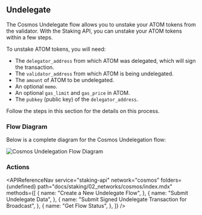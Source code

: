 
## Undelegate

The Cosmos Undelegate flow allows you to unstake your ATOM tokens from the validator. With the Staking API, you can unstake your ATOM tokens within a few steps.

To unstake ATOM tokens, you will need:

- The `delegator_address` from which ATOM was delegated, which will sign the transaction.
- The `validator_address` from which ATOM is being undelegated.
- The `amount` of ATOM to be undelegated.
- An optional `memo`.
- An optional `gas_limit` and `gas_price` in ATOM.
- The `pubkey` (public key) of the `delegator_address`.

Follow the steps in this section for the details on this process.

### Flow Diagram

Below is a complete diagram for the Cosmos Undelegation flow:

<img
  src={img1}
  alt="Cosmos Undelegation Flow Diagram"
  className="inline-image"
/>

### Actions

<APIReferenceNav
  service="staking-api"
  network="cosmos"
  folders={undefined}
  path="docs/staking/02_networks/cosmos/index.mdx"
  methods={[
    {
      name: "Create a New Undelegate Flow",
    },
    {
      name: "Submit Undelegate Data",
    },
    {
      name: "Submit Signed Undelegate Transaction for Broadcast",
    },
    {
      name: "Get Flow Status",
    },
  ]}
/>
